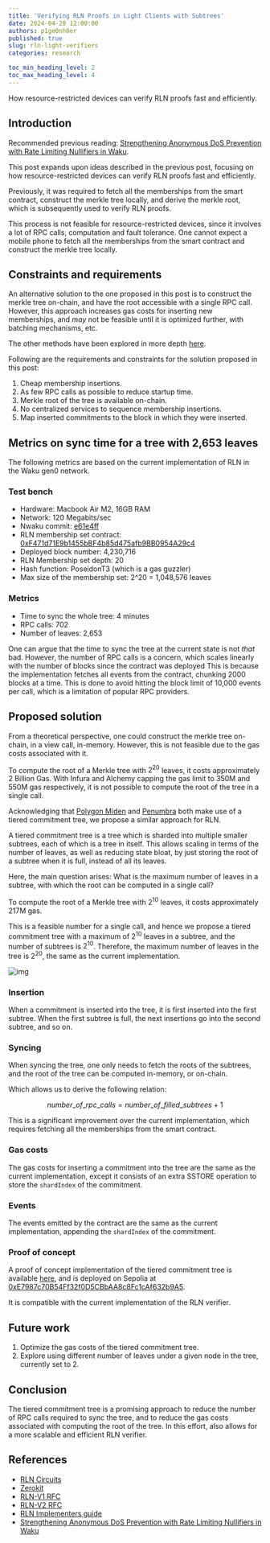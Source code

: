 ```yaml
---
title: 'Verifying RLN Proofs in Light Clients with Subtrees'
date: 2024-04-20 12:00:00
authors: p1ge0nh8er
published: true
slug: rln-light-verifiers
categories: research

toc_min_heading_level: 2
toc_max_heading_level: 4
---
```


How resource-restricted devices can verify RLN proofs fast and efficiently.

<!--truncate-->

## Introduction

Recommended previous reading: [Strengthening Anonymous DoS Prevention with Rate Limiting Nullifiers in Waku](https://vac.dev/rlog/rln-anonymous-dos-prevention).

This post expands upon ideas described in the previous post,
focusing on how resource-restricted devices can verify RLN proofs fast and efficiently.

Previously, it was required to fetch all the memberships from the smart contract,
construct the merkle tree locally,
and derive the merkle root,
which is subsequently used to verify RLN proofs.

This process is not feasible for resource-restricted devices,
since it involves a lot of RPC calls, computation and fault tolerance.
One cannot expect a mobile phone to fetch all the memberships from the smart contract and construct the merkle tree locally.

## Constraints and requirements

An alternative solution to the one proposed in this post is to construct the merkle tree on-chain,
and have the root accessible with a single RPC call.
However, this approach increases gas costs for inserting new memberships,
and _may_ not be feasible until it is optimized further,
with batching mechanisms, etc.

The other methods have been explored in more depth [here](https://hackmd.io/@rymnc/rln-tree-storages).

Following are the requirements and constraints for the solution proposed in this post:

1. Cheap membership insertions.
2. As few RPC calls as possible to reduce startup time.
3. Merkle root of the tree is available on-chain.
4. No centralized services to sequence membership insertions.
5. Map inserted commitments to the block in which they were inserted.

## Metrics on sync time for a tree with 2,653 leaves

The following metrics are based on the current implementation of RLN in the Waku gen0 network.

### Test bench

- Hardware: Macbook Air M2, 16GB RAM
- Network: 120 Megabits/sec
- Nwaku commit: [e61e4ff](https://github.com/waku-org/nwaku/tree/e61e4ff90a235657a7dc4248f5be41b6e031e98c)
- RLN membership set contract: [0xF471d71E9b1455bBF4b85d475afb9BB0954A29c4](https://sepolia.etherscan.io/address/0xF471d71E9b1455bBF4b85d475afb9BB0954A29c4#code)
- Deployed block number: 4,230,716
- RLN Membership set depth: 20
- Hash function: PoseidonT3 (which is a gas guzzler)
- Max size of the membership set: 2^20 = 1,048,576 leaves

### Metrics

- Time to sync the whole tree: 4 minutes
- RPC calls: 702
- Number of leaves: 2,653

One can argue that the time to sync the tree at the current state is not _that_ bad.
However, the number of RPC calls is a concern,
which scales linearly with the number of blocks since the contract was deployed
This is because the implementation fetches all events from the contract,
chunking 2000 blocks at a time.
This is done to avoid hitting the block limit of 10,000 events per call,
which is a limitation of popular RPC providers.

## Proposed solution

From a theoretical perspective,
one could construct the merkle tree on-chain,
in a view call, in-memory.
However, this is not feasible due to the gas costs associated with it.

To compute the root of a Merkle tree with $2^{20}$ leaves,
it costs approximately 2 Billion Gas.
With Infura and Alchemy capping the gas limit to 350M and 550M gas respectively,
it is not possible to compute the root of the tree in a single call.

Acknowledging that [Polygon Miden](https://polygon.technology/blog/polygon-miden-state-model) and [Penumbra](https://penumbra.zone/blog/tiered-commitment-tree/) both make use of a tiered commitment tree,
we propose a similar approach for RLN.

A tiered commitment tree is a tree which is sharded into multiple smaller subtrees,
each of which is a tree in itself.
This allows scaling in terms of the number of leaves,
as well as reducing state bloat,
by just storing the root of a subtree when it is full,
instead of all its leaves.

Here, the main question arises:
What is the maximum number of leaves in a subtree, with which the root can be computed in a single call?

To compute the root of a Merkle tree with $2^{10}$ leaves, it costs approximately 217M gas.

This is a feasible number for a single call,
and hence we propose a tiered commitment tree with a maximum of $2^{10}$ leaves in a subtree,
and the number of subtrees is $2^{10}$.
Therefore, the maximum number of leaves in the tree is $2^{20}$,
the same as the current implementation.

![img](/img/light-rln-verifiers.png)

### Insertion

When a commitment is inserted into the tree,
it is first inserted into the first subtree.
When the first subtree is full,
the next insertions go into the second subtree,
and so on.

### Syncing

When syncing the tree,
one only needs to fetch the roots of the subtrees,
and the root of the tree can be computed in-memory, or on-chain.

Which allows us to derive the following relation:

$$
number\_of\_rpc\_calls = number\_of\_filled\_subtrees + 1
$$

This is a significant improvement over the current implementation,
which requires fetching all the memberships from the smart contract.

### Gas costs

The gas costs for inserting a commitment into the tree are the same as the current implementation,
except it consists of an extra SSTORE operation to store the `shardIndex` of the commitment.

### Events

The events emitted by the contract are the same as the current implementation,
appending the `shardIndex` of the commitment.

### Proof of concept

A proof of concept implementation of the tiered commitment tree is available [here](https://github.com/vacp2p/rln-contract/pull/37),
and is deployed on Sepolia at [0xE7987c70B54Ff32f0D5CBbAA8c8Fc1cAf632b9A5](https://sepolia.etherscan.io/address/0xE7987c70B54Ff32f0D5CBbAA8c8Fc1cAf632b9A5).

It is compatible with the current implementation of the RLN verifier.

## Future work

1. Optimize the gas costs of the tiered commitment tree.
2. Explore using different number of leaves under a given node in the tree, currently set to 2.

## Conclusion

The tiered commitment tree is a promising approach to reduce the number of RPC calls required to sync the tree,
and to reduce the gas costs associated with computing the root of the tree.
In this effort, also allows for a more scalable and efficient RLN verifier.

## References

- [RLN Circuits](https://github.com/rate-limiting-nullifier/circom-rln)
- [Zerokit](https://github.com/vacp2p/zerokit)
- [RLN-V1 RFC](https://rfc.vac.dev/spec/32/)
- [RLN-V2 RFC](https://rfc.vac.dev/spec/58/)
- [RLN Implementers guide](https://hackmd.io/7cBCMU5hS5OYv8PTaW2wAQ?view)
- [Strengthening Anonymous DoS Prevention with Rate Limiting Nullifiers in Waku](https://vac.dev/rlog/rln-anonymous-dos-prevention)
